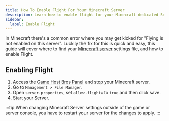 ```yaml
---
title: How To Enable Flight For Your Minecraft Server
description: Learn how to enable flight for your Minecraft dedicated Server
sidebar:
  label: Enable Flight
---
```


In Minecraft there's a common error where you may get kicked for "Flying is not enabled on this server". Luckily the fix for this is quick and easy, this guide will cover where to find your [Minecraft server](https://www.gamehostbros.com/minecraft-server-hosting/) settings file, and how to enable Flight.

## Enabling Flight

<Steps>

  1. Access the [Game Host Bros Panel](https://panel.gamehostbros.com/) and stop your Minecraft server.
  2. Go to `Management > File Manager`.
  3. Open `server.properties`, set `allow-flight=` to `true` and then click save.  
  4. Start your Server.
</Steps>
:::tip
When changing Minecraft Server settings outside of the game or server console, you have to restart your server for the changes to apply.
:::

